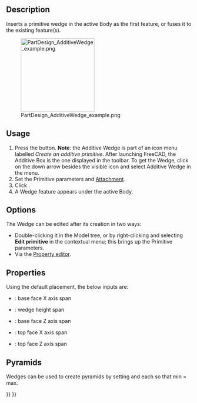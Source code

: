 <languages/>

{{Docnav
|[[PartDesign_AdditivePrism|Additive prism]]
|[[PartDesign_Pocket|Pocket]]
|[[PartDesign_Workbench|PartDesign]]
|IconL=PartDesign_AdditivePrism.svg
|IconR=PartDesign_Pocket.svg
|IconC=Workbench_PartDesign.svg
}}

{{GuiCommand
|Name=PartDesign AdditiveWedge
|MenuLocation=Part Design → Create an additive primitive → Additive Wedge
|Workbenches=[[PartDesign_Workbench|PartDesign]]
|Version=0.17
|SeeAlso=[[PartDesign_CompPrimitiveAdditive|PartDesign CompPrimitiveAdditive]], [[PartDesign_SubtractiveWedge|PartDesign SubtractiveWedge]]
}}

==Description==

Inserts a primitive wedge in the active Body as the first feature, or fuses it to the existing feature(s).

[[File:PartDesign_AdditiveWedge_example.png|200px]]

==Usage==

# Press the {{Button|[[Image:PartDesign AdditiveWedge.svg|24px]] '''Additive Wedge'''}} button. '''Note''': the Additive Wedge is part of an icon menu labelled ''Create an additive primitive''. After launching FreeCAD, the Additive Box is the one displayed in the toolbar. To get the Wedge, click on the down arrow besides the visible icon and select Additive Wedge in the menu.
# Set the Primitive parameters and [[Part_EditAttachment|Attachment]].
# Click {{Button|OK}}.
# A Wedge feature appears under the active Body.

==Options==

The Wedge can be edited after its creation in two ways:
* Double-clicking it in the Model tree, or by right-clicking and selecting '''Edit primitive''' in the contextual menu; this brings up the Primitive parameters.
* Via the [[Property_editor|Property editor]].

==Properties==

Using the default placement, the below inputs are:
*{{PropertyData|X min/max}}: base face X axis span
*{{PropertyData|Y min/max}}: wedge height span
*{{PropertyData|Z min/max}}: base face Z axis span
*{{PropertyData|X2 min/max}}: top face X axis span
*{{PropertyData|Z2 min/max}}: top face Z axis span

==Pyramids==

Wedges can be used to create pyramids by setting {{PropertyData|X2 min/max}} and {{PropertyData|Z2 min/max}} each so that min = max.


{{Docnav
|[[PartDesign_AdditivePrism|Additive prism]]
|[[PartDesign_Pocket|Pocket]]
|[[PartDesign_Workbench|PartDesign]]
|IconL=PartDesign_AdditivePrism.svg
|IconR=PartDesign_Pocket.svg
|IconC=Workbench_PartDesign.svg
}}

{{PartDesign_Tools_navi{{#translation:}}}}
{{Userdocnavi{{#translation:}}}}